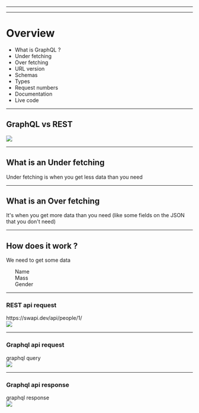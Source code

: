 


<Head>
  <title>GraphQL solves ?</title>
</Head>

<Cover />

---

<Intro />

---

# Overview

<ul>
  <Appear>
    <li>What is GraphQL ?</li>
    <li>Under fetching</li>
    <li>Over fetching</li>
    <li>URL version</li>
    <li>Schemas</li>
    <li>Types</li>
    <li>Request numbers</li>
    <li>Documentation</li>
    <li>Live code</li>
  </Appear>
</ul>

---

## GraphQL vs REST

<Img src="./img/graphql-vs-rest.jpeg" width={1000} />

---

## What is an Under fetching

Under fetching is when you get less data than you need

---

## What is an Over fetching

It's when you get more data than you need (like some fields on the JSON that you don't need)

---

## How does it work ?

<div>We need to get some data</div>

<ul>
    <div>Name</div>
    <div>Mass</div>
    <div>Gender</div>
</ul>

---

### REST api request

<div>https://swapi.dev/api/people/1/</div>
<Img src="./img/json.png" width={850} />

---

### Graphql api request

<div>graphql query</div>

<Img src="./img/graphql-request.png" width={800} />

---

### Graphql api response

<div>graphql response</div>

<Img src="./img/graphql-response.png" width={800} />
